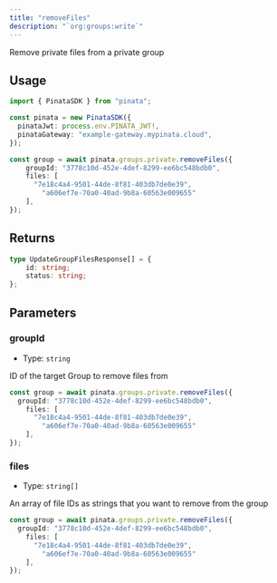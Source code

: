 ```yaml
---
title: "removeFiles"
description: "`org:groups:write`"
---
```


Remove private files from a private group

## Usage

```typescript
import { PinataSDK } from "pinata";

const pinata = new PinataSDK({
  pinataJwt: process.env.PINATA_JWT!,
  pinataGateway: "example-gateway.mypinata.cloud",
});

const group = await pinata.groups.private.removeFiles({
	groupId: "3778c10d-452e-4def-8299-ee6bc548bdb0",
	files: [
	  "7e18c4a4-9501-44de-8f81-403db7de0e39",
		"a606ef7e-70a0-40ad-9b8a-60563e009655"
	],
});
```

## Returns

```typescript
type UpdateGroupFilesResponse[] = {
	id: string;
	status: string;
};
```

## Parameters

### groupId

- Type: `string`

ID of the target Group to remove files from

```typescript {2}
const group = await pinata.groups.private.removeFiles({
  groupId: "3778c10d-452e-4def-8299-ee6bc548bdb0",
	files: [
	  "7e18c4a4-9501-44de-8f81-403db7de0e39",
		"a606ef7e-70a0-40ad-9b8a-60563e009655"
	],
});
```

### files

- Type: `string[]`

An array of file IDs as strings that you want to remove from the group

```typescript {3-6}
const group = await pinata.groups.private.removeFiles({
  groupId: "3778c10d-452e-4def-8299-ee6bc548bdb0",
	files: [
	  "7e18c4a4-9501-44de-8f81-403db7de0e39",
		"a606ef7e-70a0-40ad-9b8a-60563e009655"
	],
});
```
